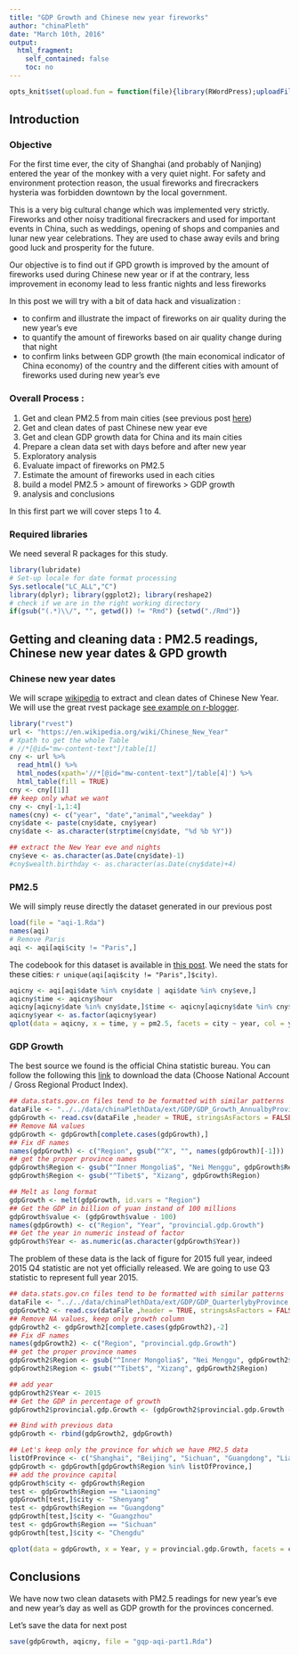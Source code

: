 ```yaml
---
title: "GDP Growth and Chinese new year fireworks"
author: "chinaPleth"
date: "March 10th, 2016"
output: 
  html_fragment:
    self_contained: false
    toc: no
---
```




```r
opts_knit$set(upload.fun = function(file){library(RWordPress);uploadFile(file)$url;})
```



## Introduction
### Objective
For the first time ever, the city of Shanghai (and probably of Nanjing) entered the year of the monkey with a very quiet night. For safety and environment protection reason, the usual fireworks and firecrackers hysteria was forbidden downtown by the local government.

This is a very big cultural change which was implemented very strictly. Fireworks and other noisy traditional firecrackers and used for important events in China, such as weddings, opening of shops and companies and lunar new year celebrations. They are used to chase away evils and bring good luck and prosperity for the future.

Our objective is to find out if GPD growth is improved by the amount of fireworks used during Chinese new year or if at the contrary, less improvement in economy lead to less frantic nights and less fireworks

In this post we will try with a bit of data hack and visualization :

- to confirm and illustrate the impact of fireworks on air quality during the new year's eve
- to quantify the amount of fireworks based on air quality change during that night
- to confirm links between GDP growth (the main economical indicator of China economy) of the country and the different cities with amount of fireworks used during new year's eve

### Overall Process :  
1. Get and clean PM2.5 from main cities (see previous post [here](http://chinapleth.io/2016/01/09/about-polution-particle-matters-pm2-5-beijing-vs-shanghai-and-other-cities-part-1/))
2. Get and clean dates of past Chinese new year eve
3. Get and clean GDP growth data for China and its main cities
3. Prepare a clean data set with days before and after new year
4. Exploratory analysis
5. Evaluate impact of fireworks on PM2.5
6. Estimate the amount of fireworks used in each cities
7. build a model PM2.5 > amount of fireworks > GDP growth
8. analysis and conclusions

In this first part we will cover steps 1 to 4.

### Required libraries
We need several R packages for this study.

```r
library(lubridate)
# Set-up locale for date format processing
Sys.setlocale("LC_ALL","C")
library(dplyr); library(ggplot2); library(reshape2)
# check if we are in the right working directory
if(gsub("(.*)\\/", "", getwd()) != "Rmd") {setwd("./Rmd")}
```


## Getting and cleaning data : PM2.5 readings, Chinese new year dates & GPD growth 

### Chinese new year dates
We will scrape [wikipedia](https://en.wikipedia.org/wiki/Chinese_New_Year) to extract and clean dates of Chinese New Year. We will use the great rvest package [see example on r-blogger](http://www.r-bloggers.com/using-rvest-to-scrape-an-html-table/).

```r
library("rvest")
url <- "https://en.wikipedia.org/wiki/Chinese_New_Year"
# Xpath to get the whole Table
# //*[@id="mw-content-text"]/table[1]
cny <- url %>%
  read_html() %>%
  html_nodes(xpath='//*[@id="mw-content-text"]/table[4]') %>%
  html_table(fill = TRUE)
cny <- cny[[1]]
## keep only what we want
cny <- cny[-1,1:4]
names(cny) <- c("year", "date","animal","weekday" )
cny$date <- paste(cny$date, cny$year)
cny$date <- as.character(strptime(cny$date, "%d %b %Y"))

## extract the New Year eve and nights
cny$eve <- as.character(as.Date(cny$date)-1)
#cny$wealth.birthday <- as.character(as.Date(cny$date)+4)
```


### PM2.5
We will simply reuse directly the dataset generated in our previous post

```r
load(file = "aqi-1.Rda")
names(aqi)
# Remove Paris
aqi <- aqi[aqi$city != "Paris",]
```

The codebook for this dataset is available in  [this post](http://chinapleth.io/2016/03/22/chinaplethaqi-dataset-codebook/). We need the stats for these cities: `r unique(aqi[aqi$city != "Paris",]$city)`.

```r
aqicny <- aqi[aqi$date %in% cny$date | aqi$date %in% cny$eve,]
aqicny$time <- aqicny$hour
aqicny[aqicny$date %in% cny$date,]$time <- aqicny[aqicny$date %in% cny$date,]$time + 24
aqicny$year <- as.factor(aqicny$year)
qplot(data = aqicny, x = time, y = pm2.5, facets = city ~ year, col = year, main = "fireworks")
```


### GDP Growth
The best source we found is the official China statistic bureau. You can follow the following this [link](http://data.stats.gov.cn/english/easyquery.htm?cn=E0103&f=912) to download the data (Choose National Account / Gross Regional Product Index).

```r
## data.stats.gov.cn files tend to be formatted with similar patterns
dataFile <- "../../data/chinaPlethData/ext/GDP/GDP_Growth_AnnualbyProvince.csv"
gdpGrowth <- read.csv(dataFile ,header = TRUE, stringsAsFactors = FALSE, skip = 3)
## Remove NA values
gdpGrowth <- gdpGrowth[complete.cases(gdpGrowth),]
## Fix dF names
names(gdpGrowth) <- c("Region", gsub("^X", "", names(gdpGrowth)[-1]))
## get the proper province names
gdpGrowth$Region <- gsub("^Inner Mongolia$", "Nei Menggu", gdpGrowth$Region)
gdpGrowth$Region <- gsub("^Tibet$", "Xizang", gdpGrowth$Region)

## Melt as long format
gdpGrowth <- melt(gdpGrowth, id.vars = "Region")
## Get the GDP in billion of yuan instand of 100 millions
gdpGrowth$value <- (gdpGrowth$value - 100)
names(gdpGrowth) <- c("Region", "Year", "provincial.gdp.Growth")
## Get the year in numeric instead of factor
gdpGrowth$Year <- as.numeric(as.character(gdpGrowth$Year))
```

The problem of these data is the lack of figure for 2015 full year, indeed 2015 Q4 statistic are not yet officially released.
We are going to use Q3 statistic to represent full year 2015.

```r
## data.stats.gov.cn files tend to be formatted with similar patterns
dataFile <- "../../data/chinaPlethData/ext/GDP/GDP_QuarterlybyProvince.csv"
gdpGrowth2 <- read.csv(dataFile ,header = TRUE, stringsAsFactors = FALSE, skip = 2)
## Remove NA values, keep only growth column
gdpGrowth2 <- gdpGrowth2[complete.cases(gdpGrowth2),-2]
## Fix dF names
names(gdpGrowth2) <- c("Region", "provincial.gdp.Growth")
## get the proper province names
gdpGrowth2$Region <- gsub("^Inner Mongolia$", "Nei Menggu", gdpGrowth2$Region)
gdpGrowth2$Region <- gsub("^Tibet$", "Xizang", gdpGrowth2$Region)

## add year
gdpGrowth2$Year <- 2015
## Get the GDP in percentage of growth
gdpGrowth2$provincial.gdp.Growth <- (gdpGrowth2$provincial.gdp.Growth - 100)

## Bind with previous data
gdpGrowth <- rbind(gdpGrowth2, gdpGrowth)

## Let's keep only the province for which we have PM2.5 data
listOfProvince <- c("Shanghai", "Beijing", "Sichuan", "Guangdong", "Liaoning")
gdpGrowth <- gdpGrowth[gdpGrowth$Region %in% listOfProvince,]
## add the province capital
gdpGrowth$city <- gdpGrowth$Region
test <- gdpGrowth$Region == "Liaoning"
gdpGrowth[test,]$city <- "Shenyang"
test <- gdpGrowth$Region == "Guangdong"
gdpGrowth[test,]$city <- "Guangzhou"
test <- gdpGrowth$Region == "Sichuan"
gdpGrowth[test,]$city <- "Chengdu"
```




```r
qplot(data = gdpGrowth, x = Year, y = provincial.gdp.Growth, facets = city ~ ., col = city, main = "GDP Growth",geom = "path")
```





## Conclusions
We have now two clean datasets with PM2.5 readings for new year's eve and new year's day as well as GDP growth for the provinces concerned.

Let's save the data for next post

```r
save(gdpGrowth, aqicny, file = "gqp-aqi-part1.Rda")
```



